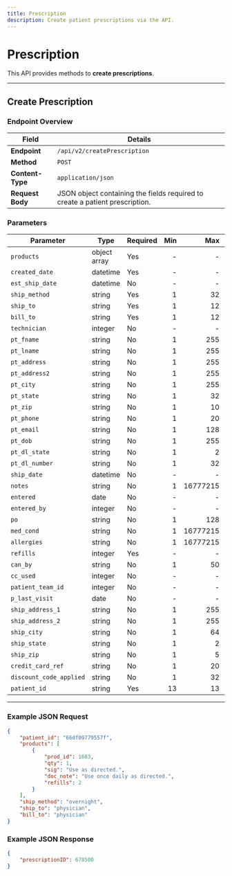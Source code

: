 ```yaml
---
title: Prescription
description: Create patient prescriptions via the API.
---
```


# Prescription

This API provides methods to **create prescriptions**.

---

## Create Prescription

### Endpoint Overview

| Field | Details |
| --- | --- |
| **Endpoint** | `/api/v2/createPrescription` |
| **Method** | `POST` |
| **Content-Type** | `application/json` |
| **Request Body** | JSON object containing the fields required to create a patient prescription. |

### Parameters

| Parameter | Type | Required | Min | Max | Values |
| --- | --- | --- | ---:| ---:| --- |
| `products` | object array | Yes | - | - | - |
| `created_date` | datetime | Yes | - | - | - |
| `est_ship_date` | datetime | No | - | - | - |
| `ship_method` | string | Yes | 1 | 32 | - |
| `ship_to` | string | Yes | 1 | 12 | - |
| `bill_to` | string | Yes | 1 | 12 | - |
| `technician` | integer | No | - | - | - |
| `pt_fname` | string | No | 1 | 255 | - |
| `pt_lname` | string | No | 1 | 255 | - |
| `pt_address` | string | No | 1 | 255 | - |
| `pt_address2` | string | No | 1 | 255 | - |
| `pt_city` | string | No | 1 | 255 | - |
| `pt_state` | string | No | 1 | 32 | - |
| `pt_zip` | string | No | 1 | 10 | - |
| `pt_phone` | string | No | 1 | 20 | - |
| `pt_email` | string | No | 1 | 128 | - |
| `pt_dob` | string | No | 1 | 255 | - |
| `pt_dl_state` | string | No | 1 | 2 | - |
| `pt_dl_number` | string | No | 1 | 32 | - |
| `ship_date` | datetime | No | - | - | - |
| `notes` | string | No | 1 | 16777215 | - |
| `entered` | date | No | - | - | - |
| `entered_by` | integer | No | - | - | - |
| `po` | string | No | 1 | 128 | - |
| `med_cond` | string | No | 1 | 16777215 | - |
| `allergies` | string | No | 1 | 16777215 | - |
| `refills` | integer | Yes | - | - | - |
| `can_by` | string | No | 1 | 50 | - |
| `cc_used` | integer | No | - | - | - |
| `patient_team_id` | integer | No | - | - | - |
| `p_last_visit` | date | No | - | - | - |
| `ship_address_1` | string | No | 1 | 255 | - |
| `ship_address_2` | string | No | 1 | 255 | - |
| `ship_city` | string | No | 1 | 64 | - |
| `ship_state` | string | No | 1 | 2 | - |
| `ship_zip` | string | No | 1 | 5 | - |
| `credit_card_ref` | string | No | 1 | 20 | - |
| `discount_code_applied` | string | No | 1 | 32 | - |
| `patient_id` | string | Yes | 13 | 13 | - |

---

### Example JSON Request

```json
{
    "patient_id": "66df09779557f",
    "products": [
        {
            "prod_id": 1683,
            "qty": 1,
            "sig": "Use as directed.",
            "doc_note": "Use once daily as directed.",
            "refills": 2
        }
    ],
    "ship_method": "overnight",
    "ship_to": "physician",
    "bill_to": "physician"
}
```

### Example JSON Response

```json
{
    "prescriptionID": 678500
}
```